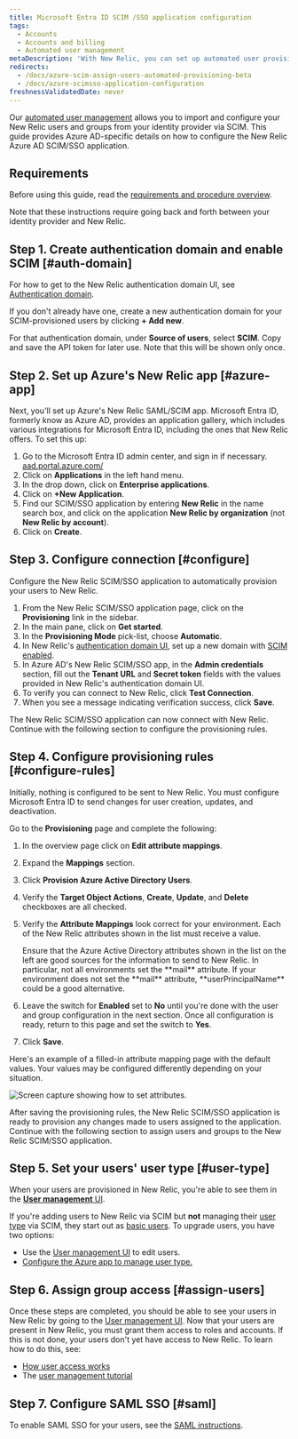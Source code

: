```yaml
---
title: Microsoft Entra ID SCIM /SSO application configuration
tags:
  - Accounts
  - Accounts and billing
  - Automated user management
metaDescription: 'With New Relic, you can set up automated user provisioning and management for Azure Active Directory (AD) SSO.'
redirects:
  - /docs/azure-scim-assign-users-automated-provisioning-beta
  - /docs/azure-scimsso-application-configuration
freshnessValidatedDate: never
---
```



Our [automated user management](/docs/accounts/accounts/automated-user-management/automated-user-provisioning-single-sign) allows you to import and configure your New Relic users and groups from your identity provider via SCIM. This guide provides Azure AD-specific details on how to configure the New Relic Azure AD SCIM/SSO application.

## Requirements

Before using this guide, read the [requirements and procedure overview](/docs/assign-users-automated-provisioning-allow-single-sign#requirements).

Note that these instructions require going back and forth between your identity provider and New Relic.

## Step 1. Create authentication domain and enable SCIM [#auth-domain]

For how to get to the New Relic authentication domain UI, see [Authentication domain](/docs/accounts/accounts-billing/new-relic-one-user-management/authentication-domains-saml-sso-scim-more/#ui).

If you don't already have one, create a new authentication domain for your SCIM-provisioned users by clicking <DNT>**+ Add new**</DNT>.

For that authentication domain, under <DNT>**Source of users**</DNT>, select <DNT>**SCIM**</DNT>. Copy and save the API token for later use. Note that this will be shown only once.

## Step 2. Set up Azure's New Relic app [#azure-app]

Next, you'll set up Azure's New Relic SAML/SCIM app. Microsoft Entra ID, formerly know as Azure AD, provides an application gallery, which includes various integrations for Microsoft Entra ID, including the ones that New Relic offers. To set this up:

1. Go to the Microsoft Entra ID admin center, and sign in if necessary. [aad.portal.azure.com/](https://aad.portal.azure.com/)
2. Click on <DNT>**Applications**</DNT> in the left hand menu.
3. In the drop down, click on <DNT>**Enterprise applications**</DNT>.
4. Click on <DNT>**+New Application**</DNT>.
5. Find our SCIM/SSO application by entering <DNT>**New Relic**</DNT> in the name search box, and click on the application <DNT>**New Relic by organization**</DNT> (not <DNT>**New Relic by account**</DNT>).
6. Click on <DNT>**Create**</DNT>.

## Step 3. Configure connection [#configure]

Configure the New Relic SCIM/SSO application to automatically provision your users to New Relic.

1. From the New Relic SCIM/SSO application page, click on the <DNT>**Provisioning**</DNT> link in the sidebar.
2. In the main pane, click on <DNT>**Get started**</DNT>.
3. In the <DNT>**Provisioning Mode**</DNT> pick-list, choose <DNT>**Automatic**</DNT>.
4. In New Relic's [authentication domain UI](/docs/accounts/accounts-billing/new-relic-one-user-management/authentication-domains-saml-sso-scim-more), set up a new domain with [SCIM enabled](/docs/accounts/accounts-billing/new-relic-one-user-management/authentication-domains-saml-sso-scim-more#source-users).
5. In Azure AD's New Relic SCIM/SSO app, in the <DNT>**Admin credentials**</DNT> section, fill out the <DNT>**Tenant URL**</DNT> and <DNT>**Secret token**</DNT> fields with the values provided in New Relic's authentication domain UI.
6. To verify you can connect to New Relic, click <DNT>**Test Connection**</DNT>.
7. When you see a message indicating verification success, click <DNT>**Save**</DNT>.

The New Relic SCIM/SSO application can now connect with New Relic. Continue with the following section to configure the provisioning rules.

## Step 4. Configure provisioning rules [#configure-rules]

Initially, nothing is configured to be sent to New Relic. You must configure Microsoft Entra ID to send changes for user creation, updates, and deactivation.

Go to the <DNT>**Provisioning**</DNT> page and complete the following:

1. In the overview page click on <DNT>**Edit attribute mappings**</DNT>.
2. Expand the <DNT>**Mappings**</DNT> section.
3. Click <DNT>**Provision Azure Active Directory Users**</DNT>.
4. Verify the <DNT>**Target Object Actions**</DNT>, <DNT>**Create**</DNT>, <DNT>**Update**</DNT>, and <DNT>**Delete**</DNT> checkboxes are all checked.
5. Verify the <DNT>**Attribute Mappings**</DNT> look correct for your environment. Each of the New Relic attributes shown in the list must receive a value.

   <Callout variant="tip">
     Ensure that the Azure Active Directory attributes shown in the list on the left are good sources for the information to send to New Relic. In particular, not all environments set the <DNT>**mail**</DNT> attribute. If your environment does not set the <DNT>**mail**</DNT> attribute, <DNT>**userPrincipalName**</DNT> could be a good alternative.
   </Callout>
5. Leave the switch for <DNT>**Enabled**</DNT> set to <DNT>**No**</DNT> until you're done with the user and group configuration in the next section. Once all configuration is ready, return to this page and set the switch to <DNT>**Yes**</DNT>.
6. Click <DNT>**Save**</DNT>.

Here's an example of a filled-in attribute mapping page with the default values. Your values may be configured differently depending on your situation.

<img
  title="Azure_AD_Provisioning_Attribute_Mapping.png"
  alt="Screen capture showing how to set attributes."
  src={accountsAzureADAttributeMapping}
/>

After saving the provisioning rules, the New Relic SCIM/SSO application is ready to provision any changes made to users assigned to the application. Continue with the following section to assign users and groups to the New Relic SCIM/SSO application.

## Step 5. Set your users' user type [#user-type]

When your users are provisioned in New Relic, you're able to see them in the [<DNT>**User management**</DNT> UI](/docs/accounts/accounts-billing/new-relic-one-user-management/user-management-ui-and-tasks#where).

If you're adding users to New Relic via SCIM but **not** managing their [user type](/docs/accounts/accounts-billing/new-relic-one-user-management/user-type) via SCIM, they start out as [basic users](/docs/accounts/accounts-billing/new-relic-one-user-management/user-type). To upgrade users, you have two options:

* Use the [User management UI](/docs/accounts/accounts-billing/new-relic-one-user-management/user-management-ui-and-tasks#edit-user-type) to edit users.
* [Configure the Azure app to manage user type.](/docs/accounts/accounts-billing/new-relic-one-user-management/authentication-domains-saml-sso-scim-more/#manage-user-type-scim)

## Step 6. Assign group access [#assign-users]

Once these steps are completed, you should be able to see your users in New Relic by going to the [User management UI](/docs/accounts/accounts-billing/new-relic-one-user-management/user-management-ui-and-tasks#where). Now that your users are present in New Relic, you must grant them access to roles and accounts. If this is not done, your users don't yet have access to New Relic. To learn how to do this, see:

* [How user access works](/docs/accounts/accounts-billing/new-relic-one-user-management/user-management-concepts#understand-concepts)
* The [user management tutorial](/docs/accounts/accounts-billing/new-relic-one-user-management/tutorial-add-new-user-groups-roles-new-relic-one-user-model/)

## Step 7. Configure SAML SSO [#saml]

To enable SAML SSO for your users, see the [SAML instructions](/docs/accounts/accounts-billing/new-relic-one-user-management/authentication-domains-saml-sso-scim-more/#authentication).
